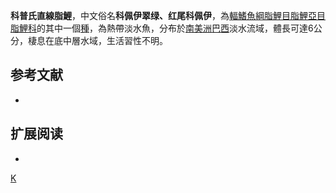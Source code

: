 {{Speciesbox 
| taxon = Moenkhausia copei
| status = NE
| status_system = IUCN3.1
| authority =  [[Steindachner|Steindachner]], 1882
| synonyms = *''Tetragonopterus copei''<br /><small>Steindachner, 1882</small>
}}
'''科普氏直線脂鯉'''，中文俗名'''科佩伊翠绿、红尾科佩伊'''，為[[輻鰭魚綱|輻鰭魚綱]][[脂鯉目|脂鯉目]][[脂鯉亞目|脂鯉亞目]][[脂鯉科|脂鯉科]]的其中一個[[種|種]]，為熱帶淡水魚，分布於[[南美洲|南美洲]][[巴西|巴西]]淡水流域，體長可達6公分，棲息在底中層水域，生活習性不明。

==参考文献==
{{refbegin}}
*{{FishBase_species|genus=Moenkhausia|species=copei|year=2013|month=12}}
{{refend}}

== 扩展阅读 ==
{{refbegin}}
*{{wikispecies-inline|Moenkhausia copei|科普氏直線脂鯉}}
{{refend}}
{{Taxonbar|from=Q5676164}}

[[Category:直線脂鯉屬|K]]


{{魚類小作品}}